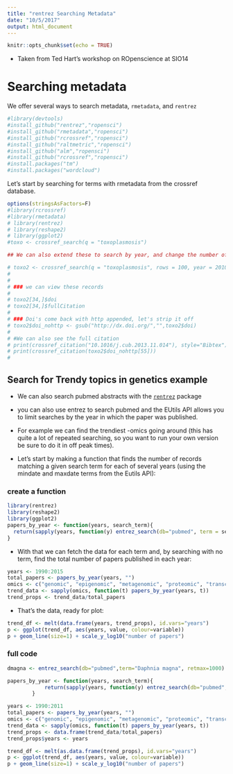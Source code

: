 ```yaml
---
title: "rentrez Searching Metadata"
date: "10/5/2017"
output: html_document
---
```


```r
knitr::opts_chunk$set(echo = TRUE)
```

* Taken from Ted Hart's workshop on ROpenscience at SIO14 

Searching metadata
========================================================

We offer several ways to search metadata, `rmetadata`, and `rentrez`

```r
#library(devtools)
#install_github("rentrez","ropensci")
#install_github("rmetadata","ropensci")
#install_github("rcrossref","ropensci")
#install_github("raltmetric","ropensci")
#install_github("alm","ropensci")
#install_github("rcrossref","ropensci")
#install.packages("tm")
#install.packages("wordcloud")


```

Let's start by searching for terms with rmetadata from the crossref database.

```r
options(stringsAsFactors=F)
#library(rcrossref)
#library(rmetadata)
# library(rentrez)
# library(reshape2)
# library(ggplot2)
#toxo <- crossref_search(q = "toxoplasmosis")

## We can also extend these to search by year, and change the number of records we have

# toxo2 <- crossref_search(q = "toxoplasmosis", rows = 100, year = 2010)
# 
# 
# ### we can view these records 
# 
# toxo2[34,]$doi
# toxo2[34,]$fullCitation
# 
# ### Doi's come back with http appended, let's strip it off
# toxo2$doi_nohttp <- gsub("http://dx.doi.org/","",toxo2$doi)
# 
# #We can also see the full citation
# print(crossref_citation("10.1016/j.cub.2013.11.014"), style="Bibtex")
# print(crossref_citation(toxo2$doi_nohttp[55]))
# 

```

## Search for Trendy topics in genetics example
* We can also search pubmed abstracts with the [`rentrez`](https://github.com/ropensci/rentrez) package

* you can also use entrez to search pubmed and the EUtils API allows you to limit searches by the year in which the paper was published. 

* For example we can find the trendiest -omics going around (this has quite a lot of repeated searching, so you want to run your own version be sure to do it in off peak times).

* Let's start by making a function that finds the number of records matching a given search term for each of several years (using the mindate and maxdate terms from the Eutils API):

### create a function
```r
library(rentrez)
library(reshape2)
library(ggplot2)
papers_by_year <- function(years, search_term){
  return(sapply(years, function(y) entrez_search(db="pubmed", term = search_term, mindate=y, maxdate=y, retmax=0)$count))
}
```

* With that we can fetch the data for each term and, by searching with no term, find the total number of papers published in each year:

```r
years <- 1990:2015
total_papers <- papers_by_year(years, "")
omics <- c("genomic", "epigenomic", "metagenomic", "proteomic", "transcriptomic", "pharmacogenomic", "connectomic" )
trend_data <- sapply(omics, function(t) papers_by_year(years, t))
trend_props <- trend_data/total_papers
```

* That's the data, ready for plot:

```r
trend_df <- melt(data.frame(years, trend_props), id.vars="years")
p <- ggplot(trend_df, aes(years, value, colour=variable))
p + geom_line(size=1) + scale_y_log10("number of papers")
```



### full code
```r
dmagna <- entrez_search(db="pubmed",term="Daphnia magna", retmax=1000)
```

```r
papers_by_year <- function(years, search_term){
            return(sapply(years, function(y) entrez_search(db="pubmed",term=search_term, mindate=y, maxdate=y, retmax=0)$count))
        }

years <- 1990:2011
total_papers <- papers_by_year(years, "")
omics <- c("genomic", "epigenomic", "metagenomic", "proteomic", "transcriptomic", "pharmacogenomic", "connectomic" )
trend_data <- sapply(omics, function(t) papers_by_year(years, t))
trend_props <- data.frame(trend_data/total_papers)
trend_props$years <- years

trend_df <- melt(as.data.frame(trend_props), id.vars="years")
p <- ggplot(trend_df, aes(years, value, colour=variable))
p + geom_line(size=1) + scale_y_log10("number of papers")


```



